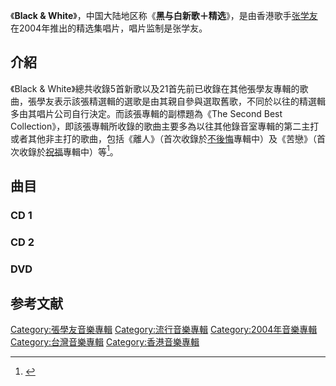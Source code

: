 {{Album infobox | 
|  Name        = Black & White
|  Type        = [[精選輯|精選輯]]
|  Artist      = [[張學友|張學友]]
|  Cover       = Blackandwhitezhang.jpg
|  Released    = 2004年9月
|  Recorded    = 
|  Genre       = [[國語流行音樂|國語流行音樂]]
|  Length      = 1:52:00
|  Label       = [[上華唱片|上華唱片]]
|  Number      = 
|  Producer    = 
|  Reviews     = 
|  Last album  = [[Life_Is_Like_A_Dream|Life Is Like A Dream]] (2004年4月)
|  This album  = Black & White (2004年9月)
|  Next album  = [[雪狼湖|雪狼湖（國語）]]（2005年）
}}

{{Otheruses|other=游戏黑与白|善與惡}}

《'''Black & White'''》，中国大陆地区称《'''黑与白新歌＋精选'''》，是由香港歌手[[张学友|张学友]]在2004年推出的精选集唱片，唱片监制是张学友。

== 介紹 ==
《Black & White》總共收錄5首新歌以及21首先前已收錄在其他張學友專輯的歌曲，張學友表示該張精選輯的選歌是由其親自參與選取舊歌，不同於以往的精選輯多由其唱片公司自行決定。而該張專輯的副標題為《The Second Best Collection》，即該張專輯所收錄的歌曲主要多為以往其他錄音室專輯的第二主打或者其他非主打的歌曲，包括《離人》（首次收錄於[[不後悔|不後悔]]專輯中）及《苦戀》（首次收錄於[[祝福_(張學友專輯)|祝福]]專輯中）等<ref>{{Cite web|title=» 張學友：雖然無法主打，但第二仍是經典！|url=http://inews.iwant-radio.com/archives/3278|accessdate=2019-11-21|work=iNEWS銀河娛樂新聞|language=zh-TW}}</ref>。

== 曲目 ==
=== CD 1 ===
{{Tracklist
| collapsed = 
| headline = 
| font_size = 
| total_length = 

| all_writing = 
| all_music = 
| all_lyrics = 
| all_arranger = 
| all_producer = 
| all_except = 

| extra_column = 首次收錄專輯

| title1 = 黑白畫映
| note1 = '''新歌'''
| longnote1 = 第一主打歌
| music1 = [[伍家輝|伍家輝]]
| lyrics1 = 伍家輝
| arranger1 = [[P.C.Fong|P.C.Fong]]
| producer1 = [[歐丁玉|歐丁玉]]
| extra1 = 
| length1 = 

| title2 = 我不明白
| note2 = '''新歌'''
| longnote2 = 第四主打歌
| music2 = [[小安|小安]]
| lyrics2 = 小安
| arranger2 = 小安
| producer2 = 歐丁玉
| extra2 = 
| length2 = 

| title3 = Sorry
| note3 = '''新歌'''
| longnote3 = 
| music3 = [[黃韻仁|黃韻仁]]
| lyrics3 = [[小寒_(填詞人)|小寒]]
| arranger3 = 黃韻仁
| producer3 = 歐丁玉
| extra3 = 
| length3 = 

| title4 = 忘了哭
| note4 = '''新歌'''
| longnote4 = 第二主打歌<br>韓劇《[[All_In_真愛賭注|All In 真愛賭注]]》台灣區片尾曲
| music4 = [[蘇俊元|蘇俊元]]
| lyrics4 = [[高見|高見]]
| arranger4 = [[Alex_Dela_Cruz|Alex Dela Cruz]]
| producer4 = 歐丁玉
| extra4 = 
| length4 = 

| title5 = 如果不愛你
| note5 = '''新歌'''
| longnote5 = 第三主打歌<br>韓劇《[[All_In_真愛賭注|All In 真愛賭注]]》台灣區主題曲<br>改編自[[朴龍河|朴龍河]]的《像從前一樣》（처음 그 날처럼）<br>粵語版本為[[鄧建明|鄧建明]]的《戀人別戀》
| music5 = [[金亨錫|金亨錫]]（{{lang|ko|김형석}}）
| lyrics5 = [[李焯雄|李焯雄]]
| arranger5 = Alex Dela Cruz
| producer5 = 歐丁玉
| extra5 = 
| length5 = 

| title6 = 咖啡
| note6 = 
| longnote6 = 
| music6 = [[黃韻玲|黃韻玲]]
| lyrics6 = [[何啟弘|何啟弘]]
| arranger6 = [[吳慶隆|吳慶隆]]
| producer6 = 歐丁玉
| extra6 = [[他在那裡|他在那裡]]
| length6 = 

| title7 = 我真的受傷了
| note7 = 
| longnote7 = 
| music7 = [[王菀之|王菀之]]
| lyrics7 = 王菀之
| arranger7 = [[江建民|江建民]]
| producer7 = 歐丁玉
| extra7 = [[熱_(張學友專輯)|學友熱]]
| length7 = 

| title8 = 如果這都不算愛
| note8 = 
| longnote8 = 
| music8 = [[伍佰|伍佰]]
| lyrics8 = 李焯雄
| arranger8 = [[鄧建明|鄧建明]]<br>[[陳匡榮|陳匡榮]]
| producer8 = 歐丁玉
| extra8 = 學友熱
| length8 = 

| title9 = 她來聽我的演唱會
| note9 = 
| longnote9 = 
| music9 = [[黃明洲|黃明洲]]
| lyrics9 = [[梁文福|梁文福]]	
| arranger9 = [[黃中岳|黃中岳]]
| producer9 = [[林明陽|林明陽]]
| extra9 = [[走過1999|走過1999]]
| length9 = 

| title10 = 二分之一的幸福
| note10 = 
| longnote10 = 	
| music10 = [[彭海桐|彭海桐]]
| lyrics10 = 彭海桐
| arranger10 = [[Stone|Stone]]
| producer10 = 歐丁玉
| extra10 = 走過1999
| length10 =

| title11 = 女人香
| note11 = 
| longnote11 = 
| music11 = [[陳奐仁|陳奐仁]]
| lyrics11 = 林明陽
| arranger11 = {{link-en|Aubrey Suwito|Aubrey Suwito}}
| producer11 = 歐丁玉
| extra11 = 走過1999
| length11 = 

| title12 = 深海
| note12 = 
| longnote12 = 
| music12 = [[潘協慶|潘協慶]]
| lyrics12 = [[陳家麗|陳家麗]]
| arranger12 = 吳慶隆
| producer12 = 林明陽
| extra12 = [[不後悔|不後悔]]
| length12 = 

| title13 = 離人	
| note13 = 
| longnote13 = 
| music13 = [[何家文|何家文]]
| lyrics13 = [[厲曼婷|厲曼婷]]
| arranger13 = [[屠穎|屠穎]]
| producer13 = 林明陽
| extra13 = 不後悔
| length13 = 					
}}

=== CD 2 ===
{{Tracklist
| collapsed = 
| headline = 
| font_size = 
| total_length = 

| all_writing = 
| all_music = 
| all_lyrics = 
| all_arranger = 
| all_producer = 
| all_except = 

| extra_column = 首次收錄專輯

| title1 = 失眠夜
| note1 = 
| longnote1 = 
| music1 = [[陳容森|陳容森]]
| lyrics1 = 陳容森
| arranger1 = [[蘇德華|蘇德華]]
| producer1 = 歐丁玉<br>林明陽
| extra1 = [[忘記你我做不到|忘記你我做不到]]
| length1 = 

| title2 = 慢慢
| note2 = 
| longnote2 = 
| music2 = [[林隆璇|林隆璇]]	
| lyrics2 = [[白進法|白進法]]
| arranger2 = 吳慶隆
| producer2 = 歐丁玉<br>林明陽
| extra2 = 忘記你我做不到
| length2 = 

| title3 = 我不願意
| note3 = 
| longnote3 =
| music3 = 林明陽
| lyrics3 = 林明陽
| arranger3 = 蘇德華
| producer3 = 歐丁玉<br>林明陽
| extra3 = 忘記你我做不到
| length3 = 

| title4 = 無所謂
| note4 = 
| longnote4 = 
| music4 = [[李偲菘|李偲菘]]	
| lyrics4 = [[祁志泉|祁志泉]]<br>[[子樂|子樂]]
| arranger4 = [[王雙駿|王雙駿]]
| producer4 = 歐丁玉<br>林明陽
| extra4 = 忘記你我做不到
| length4 = 

| title5 = 人在雨中
| note5 = 
| longnote5 = 
| music5 = [[吳旭文|吳旭文]]	
| lyrics5 = 吳旭文
| arranger5 = [[鍾興民|鍾興民]]
| producer5 = 林明陽
| extra5 = [[擁友|擁友]]
| length5 = 

| title6 = 情願
| note6 = 
| longnote6 = 
| music6 = [[郭子|郭子]]		
| lyrics6 = [[鄔裕康|鄔裕康]]
| arranger6 = [[趙增熹|趙增熹]]
| producer6 = 林明陽
| extra6 = 擁友
| length6 = 

| title7 = 別問
| note7 = 
| longnote7 =
| music7 = [[游鴻明|游鴻明]]
| lyrics7 = [[黃慶元|黃慶元]]
| arranger7 = 蘇德華
| producer7 = 黃慶元
| extra7 = [[偷心|偷心]]
| length7 = 

| title8 = 心碎了無痕	
| note8 = 
| longnote8 = 
| music8 = 吳旭文		
| lyrics8 = [[林創宴|林創宴]]
| arranger8 = [[盧東尼|盧東尼]]
| producer8 = 黃慶元
| extra8 = 偷心
| length8 = 

| title9 = 誰想輕輕偷走我的吻	
| note9 = 
| longnote9 = 原唱為[[鄭婷|鄭婷]]<br>粵語版為《夕陽醉了》
| music9 = [[童安格|童安格]]
| lyrics9 = 陳家麗
| arranger9 = [[杜自持|杜自持]]
| producer9 = 黃慶元
| extra9 = [[祝福_(張學友專輯)|祝福]]
| length9 = 

| title10 = 最後一封信			
| note10 = 
| longnote10 = 	
| music10 = 郭子
| lyrics10 = [[丁曉雯|丁曉雯]]
| arranger10 = 屠穎
| producer10 = 黃慶元
| extra10 = 祝福
| length10 =

| title11 = 苦戀			
| note11 = 
| longnote11 = 
| music11 = [[殷文琦|殷文琦]]
| lyrics11 = [[謝明訓|謝明訓]]
| arranger11 = [[王豫民|王豫民]]
| producer11 = 	黃慶元
| extra11 = 祝福
| length11 = 

| title12 = 一路上有你
| note12 = 
| longnote12 = 改編自日本歌手[[前田亘輝|前田亘輝]]的《泣けない君へのラブソング》<br>粵語版為《分手總要在雨天》
| music12 = {{link-ja|片山圭司|片山圭司}}
| lyrics12 = 謝明訓
| arranger12 = 盧東尼
| producer12 = 黃慶元<br>[[薛忠銘|薛忠銘]]
| extra12 = [[吻別|吻別]]
| length12 = 	

| title13 = 月半彎	
| note13 = 國語
| longnote13 = 改編自日本團體[[安全地帶|安全地帶]]的《夢のつづき》<br>電影《[[痴心的我_(電影)|我已成年]]》插曲<br>粵語版為《月半彎》
| music13 = [[玉置浩二|玉置浩二]]
| lyrics13 = [[慎芝|慎芝]]
| arranger13 = 杜自持
| producer13 = 歐丁玉
| extra13 = [[情無四歸|情無四歸]]
| length13 = 
}}

=== DVD ===
{{Tracklist
| collapsed = 
| headline = 
| font_size = 
| total_length = 

| all_writing = 
| all_music = 
| all_lyrics = 
| all_arranger = 
| all_producer = 
| all_except = 

| extra_column = 首次收錄專輯

| title1 = 黑白畫映
| note1 = '''新歌'''
| longnote1 =
| music1 = 伍家輝
| lyrics1 = 伍家輝
| arranger1 = P.C.Fong
| producer1 = 歐丁玉
| extra1 = 
| length1 = 

| title2 = 咖啡
| note2 = 
| longnote2 = 
| music2 = 黃韻玲
| lyrics2 = 何啟弘
| arranger2 = 吳慶隆
| producer2 = 歐丁玉
| extra2 = 他在那裡
| length2 = 

| title3 = 她來聽我的演唱會
| note3 = 
| longnote3 = 
| music3 = 黃明洲
| lyrics3 = 梁文福
| arranger3 = 黃中岳
| producer3 = 歐丁玉<br>林明陽
| extra3 = 走過1999
| length3 = 

| title4 = 心如刀割
| note4 = 
| longnote4 = 
| music4 = 黎沸揮
| lyrics4 = 黎沸揮
| arranger4 = 杜自持
| producer4 = 歐丁玉
| extra4 = 走過1999
| length4 =

| title5 = 深海
| note5 = 
| longnote5 = 
| music5 = 潘協慶
| lyrics5 = 陳家麗
| arranger5 = 吳慶隆
| producer5 = 歐丁玉<br>林明陽
| extra5 = 不後悔
| length5 =

| title6 = 想和你去吹吹風	
| note6 = 
| longnote6 = 
| music6 = [[葉良俊|葉良俊]]
| lyrics6 = [[陳玉貞|娃娃]]
| arranger6 = 吳慶隆
| producer6 = 歐丁玉
| extra6 = [[想和你去吹吹風|想和你去吹吹風]]
| length6 = 

| title7 = 忘記你我做不到
| note7 = 
| longnote7 = 
| music7 = 郭子
| lyrics7 = 陳家麗
| arranger7 = 屠穎
| producer7 = 歐丁玉
| extra7 = 忘記你我做不到
| length7 = 

| title8 = 情書	
| note8 = 
| longnote8 = 
| music8 = [[戚小戀|戚小戀]]
| lyrics8 = [[姚若龍|姚若龍]]
| arranger8 = 屠穎
| producer8 = 歐丁玉
| extra8 = 忘記你我做不到
| length8 = 

| title9 = [[吻別_(歌曲)|吻別]]
| note9 = 
| longnote9 = 
| music9 = 殷文琦
| lyrics9 = 何啟弘
| arranger9 = 殷文琦
| producer9 = 歐丁玉
| extra9 = 吻別
| length9 = 

| title10 = 一千個傷心的理由		
| note10 = 
| longnote10 = 	
| music10 = 李偲菘
| lyrics10 = [[邢增華|邢增華]]
| arranger10 = 趙增熹
| producer10 = 歐丁玉
| extra10 = [[真愛新曲+精選|真愛]]
| length10 =
}}

== 参考文献 ==
{{Reflist}}

{{張學友}}

[[Category:張學友音樂專輯|Category:張學友音樂專輯]]
[[Category:流行音樂專輯|Category:流行音樂專輯]]
[[Category:2004年音樂專輯|Category:2004年音樂專輯]]
[[Category:台灣音樂專輯|Category:台灣音樂專輯]]
[[Category:香港音樂專輯|Category:香港音樂專輯]]